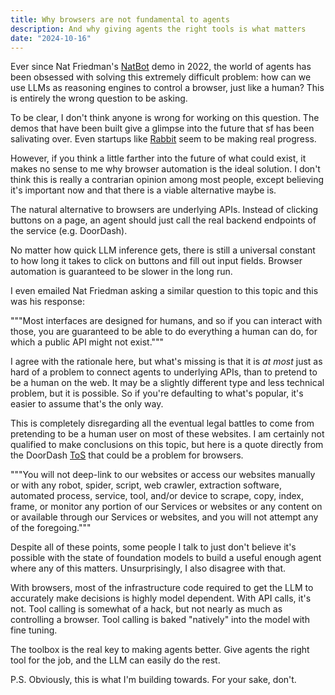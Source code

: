 ```yaml
---
title: Why browsers are not fundamental to agents
description: And why giving agents the right tools is what matters
date: "2024-10-16"
---
```


Ever since Nat Friedman's [NatBot](https://github.com/nat/natbot/commits/main/) demo in 2022, the world of agents has been obsessed with solving this extremely difficult problem: how can we use LLMs as reasoning engines to control a browser, just like a human? This is entirely the wrong question to be asking.

To be clear, I don't think anyone is wrong for working on this question. The demos that have been built give a glimpse into the future that sf has been salivating over. Even startups like [Rabbit](https://www.rabbit.tech/) seem to be making real progress.

However, if you think a little farther into the future of what could exist, it makes no sense to me why browser automation is the ideal solution. I don't think this is really a contrarian opinion among most people, except believing it's important now and that there is a viable alternative maybe is.

The natural alternative to browsers are underlying APIs. Instead of clicking buttons on a page, an agent should just call the real backend endpoints of the service (e.g. DoorDash).

No matter how quick LLM inference gets, there is still a universal constant to how long it takes to click on buttons and fill out input fields. Browser automation is guaranteed to be slower in the long run.

I even emailed Nat Friedman asking a similar question to this topic and this was his response:

"""Most interfaces are designed for humans, and so if you can interact with those, you are guaranteed to be able to do everything a human can do, for which a public API might not exist."""

I agree with the rationale here, but what's missing is that it is _at most_ just as hard of a problem to connect agents to underlying APIs, than to pretend to be a human on the web. It may be a slightly different type and less technical problem, but it is possible. So if you're defaulting to what's popular, it's easier to assume that's the only way.

This is completely disregarding all the eventual legal battles to come from pretending to be a human user on most of these websites. I am certainly not qualified to make conclusions on this topic, but here is a quote directly from the DoorDash [ToS](https://help.doordash.com/legal/document?type=cx-terms-and-conditions&region=US&locale=en-US) that could be a problem for browsers.

"""You will not deep-link to our websites or access our websites manually or with any robot, spider, script, web crawler, extraction software, automated process, service, tool, and/or device to scrape, copy, index, frame, or monitor any portion of our Services or websites or any content on or available through our Services or websites, and you will not attempt any of the foregoing."""

Despite all of these points, some people I talk to just don't believe it's possible with the state of foundation models to build a useful enough agent where any of this matters. Unsurprisingly, I also disagree with that.

With browsers, most of the infrastructure code required to get the LLM to accurately make decisions is highly model dependent. With API calls, it's not. Tool calling is somewhat of a hack, but not nearly as much as controlling a browser. Tool calling is baked "natively" into the model with fine tuning.

The toolbox is the real key to making agents better. Give agents the right tool for the job, and the LLM can easily do the rest.

P.S. Obviously, this is what I'm building towards. For your sake, don't.
